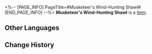 <%-- [PAGE_INFO]
PageTitle=#Musketeer's Wind-Hunting Shawl#
[END_PAGE_INFO] --%>
{{Item Infobox
|id          = 55003
|image       = Item Musketeer's Wind-Hunting Shawl.png
|type        = 
|invCategory = Relics
|rarity      = 4
|effect      = 
|description = A knitted cape in an ethnic style, lined with bulletproof fibers.
|source1     = [[Cavern of Corrosion: Corridor of Fading Echoes]]
}}
'''Musketeer's Wind-Hunting Shawl''' is a [[Item]].

==Other Languages==
{{Other Languages
|en   = Musketeer's Wind-Hunting Shawl
|zhs  = 快枪手的猎风披肩
|zht  = 快槍手的獵風披肩
|ja   = ガンマンの風狩りポンチョ
|ko   = 거너의 윈드헌터 망토
|es   = Poncho de caza de la pistolera
|fr   = Châle chasse-vent de mousquetaire
|ru   = Ветрозащитная накидка стрелка
|th   = Musketeer's Wind-Hunting Shawl
|vi   = Áo Choàng Săn Gió Của Thiện Xạ
|de   = Windjäger-Umhang der Musketierin
|id   = Musketeer's Wind-Hunting Shawl
|pt   = Xale de Caça ao Vento da Mosqueteira
}}

==Change History==
{{Change History|1.0}}